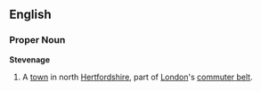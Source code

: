 ==English==
===Proper Noun===
{{wikipedia}}
'''Stevenage'''
#A [[town]] in north [[Hertfordshire]], part of [[London]]'s [[commuter belt]].